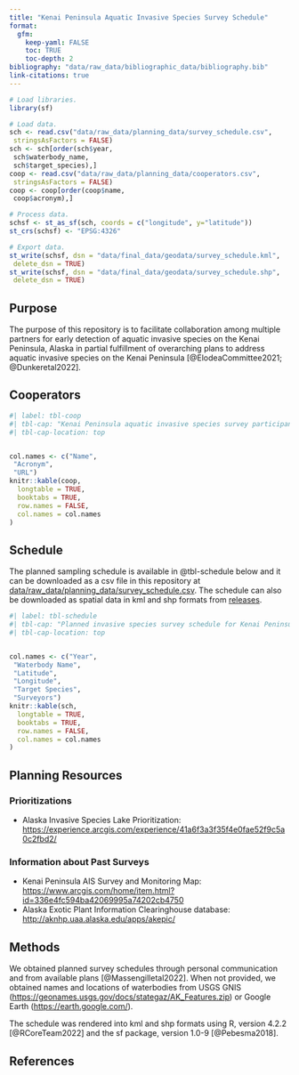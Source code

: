 ---
title: "Kenai Peninsula Aquatic Invasive Species Survey Schedule"
format:
  gfm: 
    keep-yaml: FALSE
    toc: TRUE
    toc-depth: 2
bibliography: "data/raw_data/bibliographic_data/bibliography.bib"
link-citations: true
---

```{r setup, echo=FALSE, error=FALSE, comment=FALSE, warning=FALSE, message=FALSE, results=FALSE}
# Load libraries.
library(sf)

# Load data.
sch <- read.csv("data/raw_data/planning_data/survey_schedule.csv",
 stringsAsFactors = FALSE)
sch <- sch[order(sch$year, 
 sch$waterbody_name,
 sch$target_species),]
coop <- read.csv("data/raw_data/planning_data/cooperators.csv",
 stringsAsFactors = FALSE)
coop <- coop[order(coop$name,
 coop$acronym),]

# Process data.
schsf <- st_as_sf(sch, coords = c("longitude", y="latitude"))
st_crs(schsf) <- "EPSG:4326"

# Export data.
st_write(schsf, dsn = "data/final_data/geodata/survey_schedule.kml",
 delete_dsn = TRUE)
st_write(schsf, dsn = "data/final_data/geodata/survey_schedule.shp",
 delete_dsn = TRUE)
```


## Purpose

The purpose of this repository is to facilitate collaboration among multiple partners for early detection of aquatic invasive species on the Kenai Peninsula, Alaska in partial fulfillment of overarching plans to address aquatic invasive species on the Kenai Peninsula [@ElodeaCommittee2021; @Dunkeretal2022].

## Cooperators

```{r cooptab, echo=FALSE}
#| label: tbl-coop
#| tbl-cap: "Kenai Peninsula aquatic invasive species survey participants."
#| tbl-cap-location: top


col.names <- c("Name",
 "Acronym",
 "URL")
knitr::kable(coop, 
  longtable = TRUE, 
  booktabs = TRUE,
  row.names = FALSE,
  col.names = col.names
)
```


## Schedule

The planned sampling schedule is available in @tbl-schedule below and it can be downloaded as a csv file in this repository at [data/raw_data/planning_data/survey_schedule.csv](data/raw_data/planning_data/survey_schedule.csv). The schedule can also be downloaded as spatial data in kml and shp formats from [releases](releases).

```{r scheduletab, echo=FALSE}
#| label: tbl-schedule
#| tbl-cap: "Planned invasive species survey schedule for Kenai Peninsula waterbodies. Acronyms are the same as in @tbl-coop."
#| tbl-cap-location: top


col.names <- c("Year", 
 "Waterbody Name",
 "Latitude",
 "Longitude",
 "Target Species",
 "Surveyors")
knitr::kable(sch, 
  longtable = TRUE, 
  booktabs = TRUE,
  row.names = FALSE,
  col.names = col.names
)
```

## Planning Resources

### Prioritizations

- Alaska Invasive Species Lake Prioritization: <https://experience.arcgis.com/experience/41a6f3a3f35f4e0fae52f9c5a0c2fbd2/>

### Information about Past Surveys

- Kenai Peninsula AIS Survey and Monitoring Map:  <https://www.arcgis.com/home/item.html?id=336e4fc594ba42069995a74202cb4750> 
- Alaska Exotic Plant Information Clearinghouse database: <http://aknhp.uaa.alaska.edu/apps/akepic/>

## Methods

We obtained planned survey schedules through personal communication and from available plans [@Massengilletal2022]. When not provided, we obtained names and locations of waterbodies from USGS GNIS (<https://geonames.usgs.gov/docs/stategaz/AK_Features.zip>) or Google Earth (<https://earth.google.com/>).

The schedule was rendered into kml and shp formats using R, version 4.2.2 [@RCoreTeam2022] and the sf package, version 1.0-9 [@Pebesma2018].

## References
